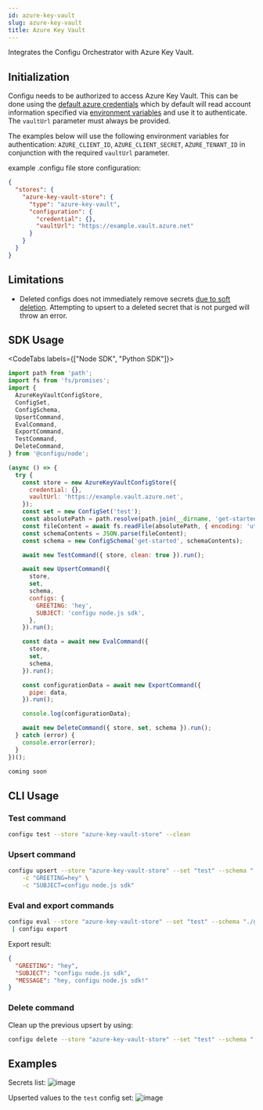 ```yaml
---
id: azure-key-vault
slug: azure-key-vault
title: Azure Key Vault
---
```


Integrates the Configu Orchestrator with Azure Key Vault.

## Initialization

Configu needs to be authorized to access Azure Key Vault. This can be done using the [default azure credentials](https://www.npmjs.com/package/@azure/identity#defaultazurecredential) which by default will read account information specified via [environment variables](https://www.npmjs.com/package/@azure/identity#environment-variables) and use it to authenticate. The `vaultUrl` parameter must always be provided.

The examples below will use the following environment variables for authentication: `AZURE_CLIENT_ID`, `AZURE_CLIENT_SECRET`, `AZURE_TENANT_ID` in conjunction with the required `vaultUrl` parameter.

example .configu file store configuration:

```json
{
  "stores": {
    "azure-key-vault-store": {
      "type": "azure-key-vault",
      "configuration": {
        "credential": {},
        "vaultUrl": "https://example.vault.azure.net"
      }
    }
  }
}
```

## Limitations

<Admonition type="info">

- Deleted configs does not immediately remove secrets [due to soft deletion](https://learn.microsoft.com/en-us/azure/key-vault/general/soft-delete-overview). Attempting to upsert to a deleted secret that is not purged will throw an error.

</Admonition>

## SDK Usage

<CodeTabs labels={["Node SDK", "Python SDK"]}>

```js
import path from 'path';
import fs from 'fs/promises';
import {
  AzureKeyVaultConfigStore,
  ConfigSet,
  ConfigSchema,
  UpsertCommand,
  EvalCommand,
  ExportCommand,
  TestCommand,
  DeleteCommand,
} from '@configu/node';

(async () => {
  try {
    const store = new AzureKeyVaultConfigStore({
      credential: {},
      vaultUrl: 'https://example.vault.azure.net',
    });
    const set = new ConfigSet('test');
    const absolutePath = path.resolve(path.join(__dirname, 'get-started.cfgu.json'));
    const fileContent = await fs.readFile(absolutePath, { encoding: 'utf8' });
    const schemaContents = JSON.parse(fileContent);
    const schema = new ConfigSchema('get-started', schemaContents);

    await new TestCommand({ store, clean: true }).run();

    await new UpsertCommand({
      store,
      set,
      schema,
      configs: {
        GREETING: 'hey',
        SUBJECT: 'configu node.js sdk',
      },
    }).run();

    const data = await new EvalCommand({
      store,
      set,
      schema,
    }).run();

    const configurationData = await new ExportCommand({
      pipe: data,
    }).run();

    console.log(configurationData);

    await new DeleteCommand({ store, set, schema }).run();
  } catch (error) {
    console.error(error);
  }
})();
```

```python
coming soon
```

</CodeTabs>

## CLI Usage

### Test command

```bash
configu test --store "azure-key-vault-store" --clean
```

### Upsert command

```bash
configu upsert --store "azure-key-vault-store" --set "test" --schema "./get-started.cfgu.json" \
    -c "GREETING=hey" \
    -c "SUBJECT=configu node.js sdk"
```

### Eval and export commands

```bash
configu eval --store "azure-key-vault-store" --set "test" --schema "./get-started.cfgu.json" \
 | configu export
```

Export result:

```json
{
  "GREETING": "hey",
  "SUBJECT": "configu node.js sdk",
  "MESSAGE": "hey, configu node.js sdk!"
}
```

### Delete command

Clean up the previous upsert by using:

```bash
configu delete --store "azure-key-vault-store" --set "test" --schema "./get-started.cfgu.json"
```

## Examples

Secrets list:
![image](./img/azure-key-vault-secret-list.png)

Upserted values to the `test` config set:
![image](./img/azure-key-vault-upsert-result.png)
